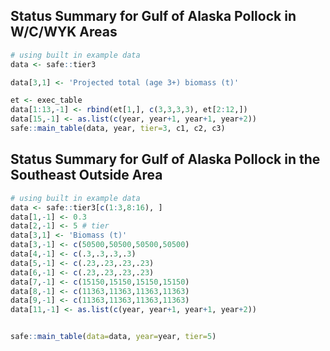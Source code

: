 ## Status Summary for Gulf of Alaska Pollock in W/C/WYK Areas
```r
# using built in example data 
data <- safe::tier3

data[3,1] <- 'Projected total (age 3+) biomass (t)'

et <- exec_table 
data[1:13,-1] <- rbind(et[1,], c(3,3,3,3), et[2:12,])
data[15,-1] <- as.list(c(year, year+1, year+1, year+2))
safe::main_table(data, year, tier=3, c1, c2, c3)
```
 
## Status Summary for Gulf of Alaska Pollock in the Southeast Outside Area


```r
# using built in example data 
data <- safe::tier3[c(1:3,8:16), ]
data[1,-1] <- 0.3
data[2,-1] <- 5 # tier
data[3,1] <- 'Biomass (t)'
data[3,-1] <- c(50500,50500,50500,50500)
data[4,-1] <- c(.3,.3,.3,.3)
data[5,-1] <- c(.23,.23,.23,.23) 
data[6,-1] <- c(.23,.23,.23,.23) 
data[7,-1] <- c(15150,15150,15150,15150)
data[8,-1] <- c(11363,11363,11363,11363)
data[9,-1] <- c(11363,11363,11363,11363)
data[11,-1] <- as.list(c(year, year+1, year+1, year+2))


safe::main_table(data=data, year=year, tier=5) 

```
